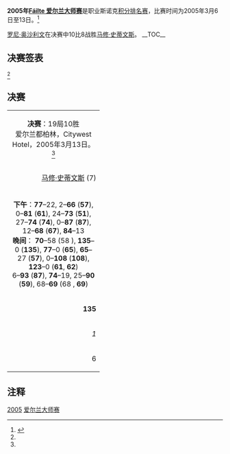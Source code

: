 {{noteTA
|G1=Snooker
}}
{{桌球大赛
|tournament_name=[[斯诺克爱尔兰大师赛|Fáilte 爱尔兰大师赛]]
|dates=2005年3月6日-13日
|venue=[[Citywest_Hotel|Citywest Hotel]]
|location=[[都柏林|都柏林]]
|country={{IRL}}
|format=[[斯诺克世界排名|积分排名赛]]
|Total prize fund=
|winners_share=
|highest_break=
|winner={{flagicon|ENG}} [[罗尼·奥沙利文|罗尼·奥沙利文]]
|runner_up={{flagicon|WAL}} [[马修·史蒂文斯|马修·史蒂文斯]]
|score=10–8
|previous=[[2004年爱尔兰大师赛|2004]]
|next=[[2007年爱尔兰大师赛|2007]]}}

'''2005年[[斯诺克爱尔兰大师赛|Fáilte 爱尔兰大师赛]]'''是职业斯诺克[[斯诺克世界排名|积分排名赛]]，比赛时间为2005年3月6日至13日。<ref name="WWW Snooker">{{cite web |title=WWW Snooker Coverage |url=http://www.snooker.org/Trn/0405/im2005_res.shtml |work= |archiveurl=https://www.webcitation.org/5hj1WgVkl?url=http://www.snooker.org/Trn/0405/im2005_res.shtml |archivedate=2009-06-22 |deadurl=no |accessdate=2009-06-20 }}</ref>

[[罗尼·奥沙利文|罗尼·奥沙利文]]在决赛中10比8战胜[[马修·史蒂文斯|马修·史蒂文斯]]。
__TOC__
{{clear}}

==决赛签表==
<ref name="WWW Snooker"/>
{{32TeamBracket
| RD1=32强<br/>9局5胜
| RD2=16强<br/>9局5胜
| RD3=四分之一决赛<br/>11局6胜
| RD4=半决赛<br/>17局9胜
| RD5=决赛<br/>19局10胜
| RD1-seed01=1
| RD1-team01={{flagicon|ENG}} [[彼得·艾伯顿|彼得·艾伯顿]]
| RD1-score01=4
| RD1-seed02=
| RD1-team02={{flagicon|ENG}} '''[[戴维·哈罗德|戴维·哈罗德]]'''
| RD1-score02='''5'''
| RD1-seed03=11
| RD1-team03={{flagicon|ENG}} '''[[吉米·怀特|吉米·怀特]]'''
| RD1-score03='''5'''
| RD1-seed04=
| RD1-team04={{flagicon|ENG}} [[马克·塞尔比|马克·塞尔比]]
| RD1-score04=1
| RD1-seed05=16
| RD1-team05={{flagicon|HKG}} [[傅家俊|傅家俊]]
| RD1-score05=3
| RD1-seed06=
| RD1-team06={{flagicon|ENG}} '''[[罗伯特·米尔金斯|罗伯特·米尔金斯]]'''
| RD1-score06='''5'''
| RD1-seed07=5
| RD1-team07={{flagicon|ENG}} '''[[保罗·亨特|保罗·亨特]]'''
| RD1-score07='''5'''
| RD1-seed08=
| RD1-team08={{flagicon|MLT}} [[托尼·德拉科|托尼·德拉科]]
| RD1-score08=3
| RD1-seed09=7
| RD1-team09={{flagicon|WAL}} '''[[马修·史蒂文斯|马修·史蒂文斯]]'''
| RD1-score09='''5'''
| RD1-seed10=
| RD1-team10={{flagicon|ENG}} [[安东尼·汉密尔顿|安东尼·汉密尔顿]]
| RD1-score10=3
| RD1-seed11=12
| RD1-team11={{flagicon|SCO}} [[克里斯·斯莫|克里斯·斯莫]]
| RD1-score11=4
| RD1-seed12=
| RD1-team12={{flagicon|ENG}} '''[[伊恩·麦克洛克|伊恩·麦克洛克]]'''
| RD1-score12='''5'''
| RD1-seed13=13
| RD1-team13={{flagicon|ENG}} '''[[史蒂夫·戴维斯|史蒂夫·戴维斯]]'''
| RD1-score13='''5'''
| RD1-seed14=
| RD1-team14={{flagicon|ENG}} [[马克·戴维斯|马克·戴维斯]]
| RD1-score14=2
| RD1-seed15=4
| RD1-team15={{flagicon|SCO}} '''[[史蒂芬·亨德利|史蒂芬·亨德利]]'''
| RD1-score15='''5'''
| RD1-seed16=
| RD1-team16={{flagicon|Finland}} [[罗宾·赫尔|罗宾·赫尔]]
| RD1-score16=1
| RD1-seed17=3
| RD1-team17={{flagicon|WAL}} '''[[马克·威廉姆斯|马克·威廉姆斯]]'''
| RD1-score17='''5'''
| RD1-seed18=
| RD1-team18={{flagicon|WAL}} [[保罗·戴维斯|保罗·戴维斯]]
| RD1-score18=3
| RD1-seed19=10
| RD1-team19={{flagicon|SCO}} '''[[艾伦·麦克马努斯|艾伦·麦克马努斯]]'''
| RD1-score19='''5'''
| RD1-seed20=
| RD1-team20={{flagicon|ENG}} [[奈吉尔·邦德|奈吉尔·邦德]]
| RD1-score20=4
| RD1-seed21=9
| RD1-team21={{flagicon|ENG}} '''[[史蒂芬·李|史蒂芬·李]]'''
| RD1-score21='''5'''
| RD1-seed22=
| RD1-team22={{flagicon|THA}} [[詹姆斯·瓦塔纳|詹姆斯·瓦塔纳]]
| RD1-score22=3
| RD1-seed23=6
| RD1-team23={{flagicon|SCO}} [[约翰·希金斯|约翰·希金斯]]
| RD1-score23=4
| RD1-seed24=
| RD1-team24={{flagicon|IRL}} '''[[迈克尔·佳吉|迈克尔·佳吉]]'''
| RD1-score24='''5'''
| RD1-seed25=8
| RD1-team25={{flagicon|IRL}} '''[[肯·达赫迪|肯·达赫迪]]'''
| RD1-score25='''5'''
| RD1-seed26=
| RD1-team26={{flagicon|ENG}} [[巴里·品吉斯|巴里·品吉斯]]
| RD1-score26=3
| RD1-seed27=14
| RD1-team27={{flagicon|ENG}} [[大卫·格雷|大卫·格雷]]
| RD1-score27=4
| RD1-seed28=
| RD1-team28={{flagicon|NIR}} '''[[杰拉德·格林|杰拉德·格林]]'''
| RD1-score28='''5'''
| RD1-seed29=15
| RD1-team29={{flagicon|SCO}} [[格雷姆·多特|格雷姆·多特]]
| RD1-score29=3
| RD1-seed30=
| RD1-team30={{flagicon|ENG}} '''[[巴里·霍金斯|巴里·霍金斯]]'''
| RD1-score30='''5'''
| RD1-seed31=2
| RD1-team31={{Nowrap|{{flagicon|ENG}} '''[[罗尼·奥沙利文|罗尼·奥沙利文]]'''}}
| RD1-score31='''5'''
| RD1-seed32=
| RD1-team32={{flagicon|SCO}} [[史蒂芬·马奎尔|史蒂芬·马奎尔]]
| RD1-score32=3
| RD2-seed01=
| RD2-team01={{flagicon|ENG}} '''[[戴维·哈罗德|戴维·哈罗德]]'''
| RD2-score01='''5'''
| RD2-seed02=11
| RD2-team02={{flagicon|ENG}} [[吉米·怀特|吉米·怀特]]
| RD2-score02=4
| RD2-seed03=
| RD2-team03={{flagicon|ENG}} '''[[罗伯特·米尔金斯|罗伯特·米尔金斯]]'''
| RD2-score03='''5'''
| RD2-seed04=5
| RD2-team04={{flagicon|ENG}} [[保罗·亨特|保罗·亨特]]
| RD2-score04=2
| RD2-seed05=7
| RD2-team05={{flagicon|WAL}} '''[[马修·史蒂文斯|马修·史蒂文斯]]'''
| RD2-score05='''5'''
| RD2-seed06=
| RD2-team06={{flagicon|ENG}} [[伊恩·麦克洛克|伊恩·麦克洛克]]
| RD2-score06=1
| RD2-seed07=13
| RD2-team07={{flagicon|ENG}} [[史蒂夫·戴维斯|史蒂夫·戴维斯]]
| RD2-score07=4
| RD2-seed08=4
| RD2-team08={{flagicon|SCO}} '''[[史蒂芬·亨德利|史蒂芬·亨德利]]'''
| RD2-score08='''5'''
| RD2-seed09=3
| RD2-team09={{flagicon|WAL}} '''[[马克·威廉姆斯|马克·威廉姆斯]]'''
| RD2-score09='''5'''
| RD2-seed10=10
| RD2-team10={{flagicon|SCO}} [[艾伦·麦克马努斯|艾伦·麦克马努斯]]
| RD2-score10=3
| RD2-seed11=9
| RD2-team11={{flagicon|ENG}} '''[[史蒂芬·李|史蒂芬·李]]'''
| RD2-score11='''5'''
| RD2-seed12=
| RD2-team12={{flagicon|IRL}} [[迈克尔·佳吉|迈克尔·佳吉]]
| RD2-score12=3
| RD2-seed13=8
| RD2-team13={{flagicon|IRL}} [[肯·达赫迪|肯·达赫迪]]
| RD2-score13=0
| RD2-seed14=
| RD2-team14={{flagicon|NIR}} '''[[杰拉德·格林|杰拉德·格林]]'''
| RD2-score14='''5'''
| RD2-seed15=
| RD2-team15={{flagicon|ENG}} [[巴里·霍金斯|巴里·霍金斯]]
| RD2-score15=4
| RD2-seed16=2
| RD2-team16={{Nowrap|{{flagicon|ENG}} '''[[罗尼·奥沙利文|罗尼·奥沙利文]]'''}}
| RD2-score16='''5'''
| RD3-seed01=
| RD3-team01={{flagicon|ENG}} [[戴维·哈罗德|戴维·哈罗德]]
| RD3-score01=3
| RD3-seed02=
| RD3-team02={{flagicon|ENG}} '''[[罗伯特·米尔金斯|罗伯特·米尔金斯]]'''
| RD3-score02='''6'''
| RD3-seed03=7
| RD3-team03={{flagicon|WAL}} '''[[马修·史蒂文斯|马修·史蒂文斯]]'''
| RD3-score03='''6'''
| RD3-seed04=4
| RD3-team04={{flagicon|SCO}} [[史蒂芬·亨德利|史蒂芬·亨德利]]
| RD3-score04=5
| RD3-seed05=3
| RD3-team05={{flagicon|WAL}} '''[[马克·威廉姆斯|马克·威廉姆斯]]'''
| RD3-score05='''6'''
| RD3-seed06=9
| RD3-team06={{flagicon|ENG}} [[史蒂芬·李|史蒂芬·李]]
| RD3-score06=4
| RD3-seed07=
| RD3-team07={{flagicon|NIR}} [[杰拉德·格林|杰拉德·格林]]
| RD3-score07=4
| RD3-seed08=2
| RD3-team08={{Nowrap|{{flagicon|ENG}} '''[[罗尼·奥沙利文|罗尼·奥沙利文]]'''}}
| RD3-score08='''6'''
| RD4-seed01=
| RD4-team01={{flagicon|ENG}} [[罗伯特·米尔金斯|罗伯特·米尔金斯]]
| RD4-score01=8
| RD4-seed02=7
| RD4-team02={{flagicon|WAL}} '''[[马修·史蒂文斯|马修·史蒂文斯]]'''
| RD4-score02='''9'''
| RD4-seed03=3
| RD4-team03={{flagicon|WAL}} [[马克·威廉姆斯|马克·威廉姆斯]]
| RD4-score03=5
| RD4-seed04=2
| RD4-team04={{Nowrap|{{flagicon|ENG}} '''[[罗尼·奥沙利文|罗尼·奥沙利文]]'''}}
| RD4-score04='''9'''
| RD5-seed01=7
| RD5-team01={{flagicon|WAL}} [[马修·史蒂文斯|马修·史蒂文斯]]
| RD5-score01=8
| RD5-seed02=2
| RD5-team02={{Nowrap|{{flagicon|ENG}} '''[[罗尼·奥沙利文|罗尼·奥沙利文]]'''}}
| RD5-score02='''10'''
}}

==决赛==
{| class="wikitable" style="font-size: 95%; margin: 1em auto 1em auto;"
|-
| colspan="3" align="center" bgcolor="#ffd700" | '''决赛'''：19局10胜<br />爱尔兰都柏林，Citywest Hotel，2005年3月13日。<ref name="WWW Snooker"/>
|-
| width="200" align="right" | [[马修·史蒂文斯|马修·史蒂文斯]] (7) <br />{{WAL}}
| width="100" align="center" | 8–'''10'''
| width="200" | '''[[罗尼·奥沙利文|罗尼·奥沙利文]] (2)'''<br />{{ENG}}
|-
| colspan="3" align="center" style="font-size: 100%" | '''下午'''：'''77'''–22, 2–'''66''' ('''57'''), 0–'''81''' ('''61'''), 24–'''73''' ('''51'''), 27–'''74''' ('''74'''), 0–'''87''' ('''87'''), 12–'''68''' ('''67'''), '''84'''–13 <br />'''晚间'''： '''70'''–58 (58<!--OSU-->), '''135'''–0 ('''135'''), '''77'''–0 ('''65'''), '''65'''–27 ('''57'''), 0–'''108''' ('''108'''), '''123'''–0 ('''61''', '''62''') <br/> 6–'''93''' ('''87'''), '''74'''–19, 25–'''90''' ('''59'''), 68–'''69''' (68<!--STE-->, '''69''')
|-
| align="right" | '''135'''
| align="center" | 单杆最高
| 108
|-
| align="right" | ''1''
| align="center" | 单杆过百
| ''1''
|-
| align="right" | 6
| align="center" | 单杆50+
| '''9'''
|}

==注释==
{{Reflist}}

{{斯诺克赛季04-05}}
{{爱尔兰大师赛}}

[[Category:斯诺克爱尔兰大师赛|2005]]
[[Category:2005年斯诺克|爱尔兰大师赛]]